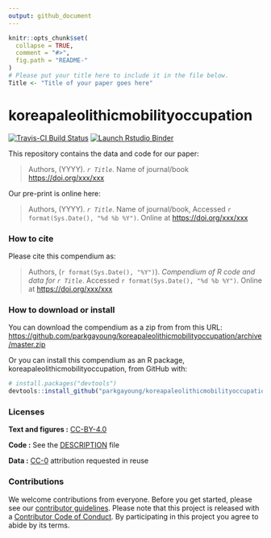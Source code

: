 ```yaml
---
output: github_document
---
```


<!-- README.md is generated from README.Rmd. Please edit that file -->

```r
knitr::opts_chunk$set(
  collapse = TRUE,
  comment = "#>",
  fig.path = "README-"
)
# Please put your title here to include it in the file below. 
Title <- "Title of your paper goes here"
```


# koreapaleolithicmobilityoccupation

<!-- badges: start -->
[![Travis-CI Build Status](https://travis-ci.org/parkgayoung/koreapaleolithicmobilityoccupation.svg?branch=master)](https://travis-ci.org/parkgayoung/koreapaleolithicmobilityoccupation)
[![Launch Rstudio Binder](http://mybinder.org/badge_logo.svg)](https://mybinder.org/v2/gh/parkgayoung/koreapaleolithicmobilityoccupation/master?urlpath=rstudio)
<!-- badges: end -->

This repository contains the data and code for our paper:

> Authors, (YYYY). _`r Title`_. Name of journal/book <https://doi.org/xxx/xxx>

Our pre-print is online here:

> Authors, (YYYY). _`r Title`_. Name of journal/book, Accessed `r format(Sys.Date(), "%d %b %Y")`. Online at <https://doi.org/xxx/xxx>


### How to cite

Please cite this compendium as:

> Authors, (`r format(Sys.Date(), "%Y")`). _Compendium of R code and data for `r Title`_. Accessed `r format(Sys.Date(), "%d %b %Y")`. Online at <https://doi.org/xxx/xxx>

### How to download or install

You can download the compendium as a zip from from this URL: <https://github.com/parkgayoung/koreapaleolithicmobilityoccupation/archive/master.zip>

Or you can install this compendium as an R package, koreapaleolithicmobilityoccupation, from GitHub with:
```r
# install.packages("devtools")
devtools::install_github("parkgayoung/koreapaleolithicmobilityoccupation")
```

### Licenses

**Text and figures :**  [CC-BY-4.0](http://creativecommons.org/licenses/by/4.0/)

**Code :** See the [DESCRIPTION](DESCRIPTION) file

**Data :** [CC-0](http://creativecommons.org/publicdomain/zero/1.0/) attribution requested in reuse

### Contributions

We welcome contributions from everyone. Before you get started, please see our [contributor guidelines](CONTRIBUTING.md). Please note that this project is released with a [Contributor Code of Conduct](CONDUCT.md). By participating in this project you agree to abide by its terms.

